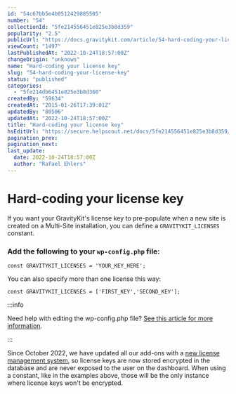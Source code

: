 ```yaml
---
id: "54c67bb5e4b0512429885505"
number: "54"
collectionId: "5fe214556451e825e3b8d359"
popularity: "2.5"
publicUrl: "https://docs.gravitykit.com/article/54-hard-coding-your-license-key"
viewCount: "1497"
lastPublishedAt: "2022-10-24T18:57:00Z"
changeOrigin: "unknown"
name: "Hard-coding your license key"
slug: "54-hard-coding-your-license-key"
status: "published"
categories: 
  - "5fe214db6451e825e3b8d360"
createdBy: "59634"
createdAt: "2015-01-26T17:39:01Z"
updatedBy: "80506"
updatedAt: "2022-10-24T18:57:00Z"
title: "Hard-coding your license key"
hsEditUrl: "https://secure.helpscout.net/docs/5fe214556451e825e3b8d359/article/54c67bb5e4b0512429885505"
pagination_prev: 
pagination_next: 
last_update:
  date: 2022-10-24T18:57:00Z
  author: "Rafael Ehlers"
---
```


# Hard-coding your license key

If you want your GravityKit's license key to pre-populate when a new site is created on a Multi-Site installation, you can define a `GRAVITYKIT_LICENSES` constant.

### Add the following to your `wp-config.php` file:

```
const GRAVITYKIT_LICENSES = 'YOUR_KEY_HERE';
```

You can also specify more than one license this way:

```
const GRAVITYKIT_LICENSES = ['FIRST_KEY','SECOND_KEY'];
```


:::info

Need help with editing the wp-config.php file? [See this article for more information](https://www.wpbeginner.com/beginners-guide/how-to-edit-wp-config-php-file-in-wordpress/).

:::

  Since October 2022, we have updated all our add-ons with a [new license management system](https://docs.gravitykit.com/article/876-managing-your-licenses), so license keys are now stored encrypted in the database and are never exposed to the user on the dashboard. When using a constant, like in the examples above, those will be the only instance where license keys won't be encrypted.